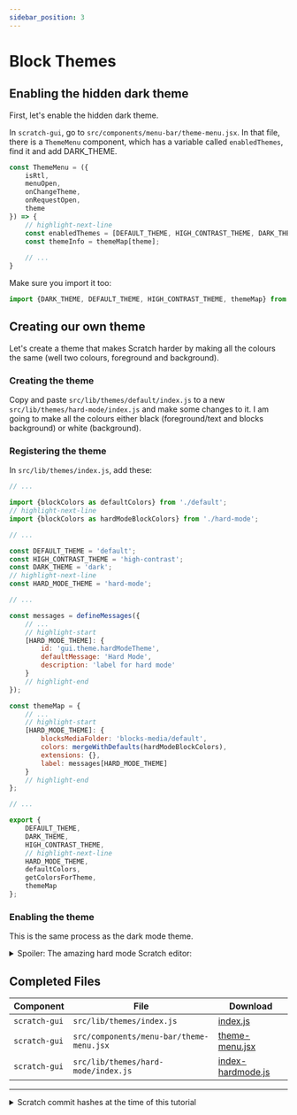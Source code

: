 ```yaml
---
sidebar_position: 3
---
```


# Block Themes

## Enabling the hidden dark theme
First, let's enable the hidden dark theme.

In `scratch-gui`, go to `src/components/menu-bar/theme-menu.jsx`. In that file, there is a `ThemeMenu` component, which has a variable called `enabledThemes`, find it and add DARK_THEME.

```jsx title="scratch-gui/src/components/menu-bar/theme-menu.jsx"
const ThemeMenu = ({
    isRtl,
    menuOpen,
    onChangeTheme,
    onRequestOpen,
    theme
}) => {
    // highlight-next-line
    const enabledThemes = [DEFAULT_THEME, HIGH_CONTRAST_THEME, DARK_THEME];
    const themeInfo = themeMap[theme];
    
    // ...
}
```

Make sure you import it too:
```jsx title="scratch-gui/components/menu-bar/theme-menu.jsx"
import {DARK_THEME, DEFAULT_THEME, HIGH_CONTRAST_THEME, themeMap} from '../../lib/themes';
```

## Creating our own theme
Let's create a theme that makes Scratch harder by making all the colours the same (well two colours, foreground and background).

### Creating the theme
Copy and paste `src/lib/themes/default/index.js` to a new `src/lib/themes/hard-mode/index.js` and make some changes to it. I am going to make all the colours either black (foreground/text and blocks background) or white (background).

### Registering the theme
In `src/lib/themes/index.js`, add these:

```js title="scratch-gui/src/lib/themes/index.js"
// ...

import {blockColors as defaultColors} from './default';
// highlight-next-line
import {blockColors as hardModeBlockColors} from './hard-mode';

// ...

const DEFAULT_THEME = 'default';
const HIGH_CONTRAST_THEME = 'high-contrast';
const DARK_THEME = 'dark';
// highlight-next-line
const HARD_MODE_THEME = 'hard-mode';

// ...

const messages = defineMessages({
    // ...
    // highlight-start
    [HARD_MODE_THEME]: {
        id: 'gui.theme.hardModeTheme',
        defaultMessage: 'Hard Mode',
        description: 'label for hard mode'
    }
    // highlight-end
});

const themeMap = {
    // ...
    // highlight-start
    [HARD_MODE_THEME]: {
        blocksMediaFolder: 'blocks-media/default',
        colors: mergeWithDefaults(hardModeBlockColors),
        extensions: {},
        label: messages[HARD_MODE_THEME]
    }
    // highlight-end
};

// ...

export {
    DEFAULT_THEME,
    DARK_THEME,
    HIGH_CONTRAST_THEME,
    // highlight-next-line
    HARD_MODE_THEME,
    defaultColors,
    getColorsForTheme,
    themeMap
};
```

### Enabling the theme
This is the same process as the dark mode theme.

<details>
    <summary>Spoiler: The amazing hard mode Scratch editor:</summary>

![Hard Mode Scratch Editor](./have-fun.png)
</details>

## Completed Files
| Component         | File                                          | Download                                                      |
| ----------------- | --------------------------------------------- | ------------------------------------------------------------- |
| `scratch-gui`     | `src/lib/themes/index.js`                     | [index.js](resources/index.js)                              |
| `scratch-gui`     | `src/components/menu-bar/theme-menu.jsx`      | [theme-menu.jsx](resources/theme-menu.jsx)                  |
| `scratch-gui`     | `src/lib/themes/hard-mode/index.js`           | [index-hardmode.js](resources/index-hardmode.js)            |

---
<details>
    <summary>Scratch commit hashes at the time of this tutorial</summary>

    scratch-gui:        db1933b2aea9f9dbe51e0ad2d750a2550179314a
    scratch-vm:         d6420c4c9826d360adee118e0e9e255536be7f7c
    scratch-blocks:     686df65cc6b5b3df37dc3204f56f443aa18c5085
</details>